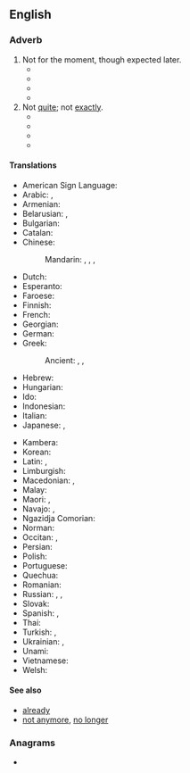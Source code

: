 ==English==

{{rfd|en}}

===Adverb===
{{en-adv|-}}

# Not for the moment, though expected later.
#* {{quote-book|en|year=1858| title=The Baptist System Examined, the Church Vindicated, and Sectarianism Rebuked |author=Joseph Augustus Seiss | page=46| passage=That which is blackish is '''not yet''' black. He who is being enriched is '''not yet''' rich. The preparation for a supper is '''not yet''' supping. }}
#* {{quote-book|en|year=1980| title=Revista/review Interamericana - Volume 10, Issues 1-3 |author=| page=328| passage=Guy is French, and in the context that Arthur is operating, he is '''not yet''' white.}}
#* {{quote-book|en|year=2011| title=Transformative Professional Learning|author=Margery B. Ginsberg | page=43| passage=The rubric in Exhibit 3.2 provides criteria for exemplary, acceptable, and '''not yet''' acceptable work.}}
#* {{quote-journal|en|date=2013-07-20|volume=408|issue=8845|magazine={{w|The Economist}}
|title=[http://www.economist.com/news/http://www.economist.com/news/asia/21582043-villagers-enjoy-sunlight-after-dark-out-gloom Out of the gloom]
|passage=[Rural solar plant] schemes are of little help to industry or other heavy users of electricity. '''Nor''' is solar power '''yet''' as cheap as the grid. For all that, the rapid arrival of electric light to Indian villages is long overdue. When the national grid suffers its next huge outage, as it did in July 2012 when hundreds of millions were left in the dark, look for specks of light in the villages.}}
# Not [[quite]]; not [[exactly]].
#* {{quote-book|en|year=1851| title=The Works of John Owen, D.D. |author=John Owen, ‎William H. Goold | page=136| passage=These things, to me, are some evidences that England is '''not yet''' utterly forsaken of the Lord its God, though the land be full of sin.}}
#* {{quote-book|en|year=1873| title=Catalogue of prints and drawings in the British Museum|author=| page=522| passage=Below the figure Dutch verses are engraved, which are thus translated: “No better dress than this; I am warm and '''not yet''' miserable; come on all those who have anything against me; I do not want any one's help;}}
#* {{quote-book|en|year=1896| title=A System of Christian Doctrine - Volume 3 |author=Isaak August Dorner | page=68| passage=Although the principle of moral freedom of choice is not impotent to perform legal acts , individual good acts are '''not yet''' decisive of the total worth of man, because conversely only a good fundamental disposition imparts true worth to acts.}}
#* {{quote-book|en|year=1997| title=The New McDougall Cookbook|author=John A. McDougall, ‎Mary McDougall | page=| passage=Having the right condiment or prepared sauce on the table can save the meal for family members '''not yet''' ecstatic about new dishes.}}

====Translations====
{{trans-top|not for the moment, though expected later}}
* American Sign Language: {{t|ase|OpenB@NearSideTrunkhigh-PalmBack Nod}}
* Arabic: {{t|ar|[[لَمْ]] ... [[حَتَّى]] [[الْآنَ]]}}, {{t|ar|[[لَمْ]] ... [[بَعْدُ]]}}
* Armenian: {{t|hy|դեռ ոչ}}
* Belarusian: {{t|be|[[паку́ль]] [[не]]}}, {{t|be|[[яшчэ́]] [[не]]}}
* Bulgarian: {{t|bg|[[о́ще]] [[не]]}}
* Catalan: {{t|ca|encara no}}
* Chinese:
*: Mandarin: {{t|cmn|[[還]][[沒有]]……}}, {{t|cmn|[[还]][[没有]]……|tr=hái méiyǒu ...}}, {{qualifier|literary}} {{t+|cmn|尚未|tr=shàngwèi}}, {{t+|cmn|未|tr=wèi}}
* Dutch: {{t|nl|nog niet}}
* Esperanto: {{t|eo|ankoraŭ ne}}
* Faroese: {{t|fo|ikki enn}}
* Finnish: {{t|fi|ei vielä}}
* French: {{t+|fr|pas encore}}
* Georgian: {{t|ka|ჯერ არა}}
* German: {{t|de|noch nicht}}
* Greek: {{t|el|όχι ακόμα}}
*: Ancient: {{t|grc|οὔπω}}, {{t|grc|μήπω}}, {{t|grc|μηδέπω}}
* Hebrew: {{t|he|[[עוֹד]] [[לֹא]]|tr=od lo}}
* Hungarian: {{t|hu|még nem}}
* Ido: {{t|io|ne ja}}
* Indonesian: {{t+|id|belum}}
* Italian: {{t|it|non ancora}}
* Japanese: {{t+|ja|まだ|tr=mada}} {{qualifier|short answer or in a negative sentence}}, {{t+|ja|まだまだ|tr=madamada}}
{{trans-mid}}
* Kambera: {{t|xbr|ndedi}}
* Korean: {{t+|ko|아직}} {{qualifier|in a negative sentence}}
* Latin: {{t+|la|nondum}}, {{t|la|hauddum}}
* Limburgish: {{t+|li|nanneet}}
* Macedonian: {{t|mk|се уште не}}, {{t|mk|уште не}}
* Malay: {{t|ms|belum}}
* Maori: {{t|mi|kīanō}}, {{t|mi|kīhai anō}}
* Navajo: {{t|nv|tʼah dooda}}, {{t|nv|tʼahdoo}}
* Ngazidja Comorian: {{t|zdj|raha}}
* Norman: {{t|nrf|pas acore}} {{qualifier|Guernsey}}
* Occitan: {{t|oc|pas encara}}, {{t|oc|pas enquera}}
* Persian: {{t|fa|هنوز نه|tr=hanuz na}}
* Polish: {{t|pl|jeszcze nie}}
* Portuguese: {{t|pt|[[ainda]] [[não]]}}
* Quechua: {{t|qu|manaraq}}
* Romanian: {{t|ro|încă nu}}
* Russian: {{t|ru|[[пока́]] [[не́т]]}}, {{t|ru|ещё не́т}}, {{t|ru|[[всё ещё]] [[не́т]]}} {{qualifier|or replace "{{lang|ru|нет}}" with "{{lang|ru|не}}" with a following verb}}
* Slovak: {{t|sk|ešte nie}}
* Spanish: {{t|es|todavía no}}, {{t|es|aún no}}
* Thai: {{t|th|ยังไม่}}
* Turkish: {{t|tr|henüz değil}}, {{t|tr|daha değil}}
* Ukrainian: {{t|uk|[[по́ки]] [[ні]]}}, {{t|uk|[[ще]] [[ні]]}}
* Unami: {{t|unm|nèsko}}
* Vietnamese: {{t+|vi|chưa}}
* Welsh: {{t|cy|ddim eto}}
{{trans-bottom}}

====See also====
* [[already]]
* [[not anymore]], [[no longer]]

===Anagrams===
* {{anagrams|en|a=enotty|yotten}}